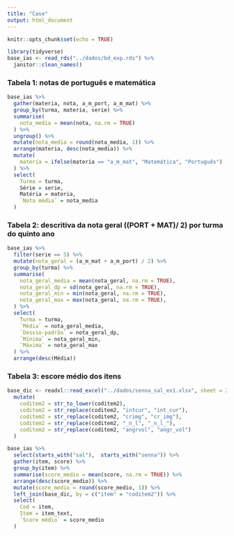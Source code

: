 ```yaml
---
title: "Case"
output: html_document
---
```


```r
knitr::opts_chunk$set(echo = TRUE)
```

```r
library(tidyverse)
base_ias <- read_rds("../dados/bd_exp.rds") %>% 
  janitor::clean_names()
```


### Tabela 1: notas de português e matemática

```r
base_ias %>%
  gather(materia, nota, a_m_port, a_m_mat) %>% 
  group_by(turma, materia, serie) %>% 
  summarise(
    nota_media = mean(nota, na.rm = TRUE)
  ) %>% 
  ungroup() %>% 
  mutate(nota_media = round(nota_media, 1)) %>% 
  arrange(materia, desc(nota_media)) %>% 
  mutate(
    materia = ifelse(materia == "a_m_mat", "Matemática", "Português")
  ) %>% 
  select(
    Turma = turma,
    Série = serie,
    Matéria = materia,
    `Nota média` = nota_media
  )
```

### Tabela 2: descritiva da nota geral ((PORT + MAT)/ 2) por turma do quinto ano

```r
base_ias %>% 
  filter(serie == 5) %>% 
  mutate(nota_geral = (a_m_mat + a_m_port) / 2) %>% 
  group_by(turma) %>% 
  summarise(
    nota_geral_media = mean(nota_geral, na.rm = TRUE),
    nota_geral_dp = sd(nota_geral, na.rm = TRUE),
    nota_geral_min = min(nota_geral, na.rm = TRUE),
    nota_geral_max = max(nota_geral, na.rm = TRUE),
  ) %>% 
  select(
    Turma = turma,
    `Média` = nota_geral_media,
    `Desvio-padrão` = nota_geral_dp,
    `Mínima` = nota_geral_min,
    `Máxima` = nota_geral_max
  ) %>% 
  arrange(desc(Média))
```


### Tabela 3: escore médio dos itens

```r
base_dic <- readxl::read_excel("../dados/senna_sal_ex1.xlsx", sheet = 2) %>% 
  mutate(
    coditem2 = str_to_lower(coditem2),
    coditem2 = str_replace(coditem2, "intcur", "int_cur"),
    coditem2 = str_replace(coditem2, "crimg", "cr_img"),
    coditem2 = str_replace(coditem2, "_n_l", "_n_l_"),
    coditem2 = str_replace(coditem2, "angrvol", "angr_vol")
  )

base_ias %>% 
  select(starts_with("sal"),  starts_with("senna")) %>% 
  gather(item, score) %>% 
  group_by(item) %>% 
  summarise(score_medio = mean(score, na.rm = TRUE)) %>% 
  arrange(desc(score_medio)) %>% 
  mutate(score_medio = round(score_medio, 1)) %>% 
  left_join(base_dic, by = c("item" = "coditem2")) %>% 
  select(
    Cod = item,
    Item = item_text,
    `Score médio` = score_medio
  )
```

